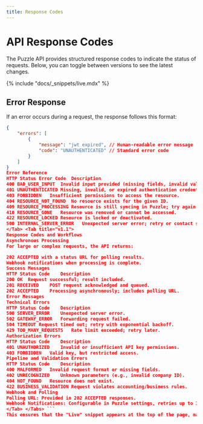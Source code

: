 ```yaml
---
title: Response Codes
---
```


# API Response Codes

The Puzzle API provides structured response codes to indicate the status of requests. Below, you can toggle between versions to see the latest changes.

{% include "docs/_snippets/live.mdx" %}

<Tabs>
<Tab title="v1.0">

## Error Response

If an error occurs during a request, the response follows this format:

```json
{
    "errors": [
        {
            "message": "jwt expired", // Human-readable error message
            "code": "UNAUTHENTICATED" // Standard error code
        }
    ]
}
Error Reference
HTTP Status	Error Code	Description
400	BAD_USER_INPUT	Invalid input provided (missing fields, invalid values, etc.).
401	UNAUTHENTICATED	Missing, invalid, or expired authentication credentials.
403	FORBIDDEN	Insufficient permissions to access the resource.
404	RESOURCE_NOT_FOUND	No resource exists for the given ID.
409	RESOURCE_PROCESSING	Resource is still syncing in Puzzle; try again later.
410	RESOURCE_GONE	Resource was removed or cannot be accessed.
422	RESOURCE_LOCKED	Resource is locked or deactivated.
500	INTERNAL_SERVER_ERROR	Unexpected server error; retry or contact support.
</Tab> <Tab title="v1.1">
Response Codes and Workflows
Asynchronous Processing
For large or complex requests, the API returns:

202 ACCEPTED with a status URL for polling results.
Webhook notifications when processing is complete.
Success Messages
HTTP Status	Code	Description
200	OK	Request successful; result included.
201	RECEIVED	POST request acknowledged and queued.
202	ACCEPTED	Processing asynchronously; includes polling URL.
Error Messages
Technical Errors
HTTP Status	Code	Description
500	SERVER_ERROR	Unexpected server error.
502	GATEWAY_ERROR	Forwarding request failed.
504	TIMEOUT	Request timed out; retry with exponential backoff.
429	TOO_MANY_REQUESTS	Rate limit exceeded; retry later.
Authorization Errors
HTTP Status	Code	Description
401	UNAUTHORIZED	Invalid or insufficient API key permissions.
403	FORBIDDEN	Valid key, but restricted access.
Pipeline and Validation Errors
HTTP Status	Code	Description
400	MALFORMED	Invalid request format or missing fields.
402	UNRECOGNIZED	Unknown parameters (e.g., invalid company ID).
404	NOT_FOUND	Resource does not exist.
422	BUSINESS_VALIDATION	Request violates accounting/business rules.
Webhook and Polling
Polling URL: Provided in 202 ACCEPTED responses.
Webhook Notifications: Configurable in Puzzle settings, retries up to 3 times.
</Tab> </Tabs> ```
This ensures that the "Live" snippet appears at the top of the page, maintaining consistency across API docs. Let me know if you want any refinements!